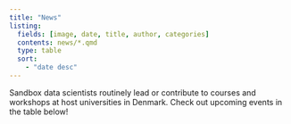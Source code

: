 ```yaml
---
title: "News"
listing:
  fields: [image, date, title, author, categories]
  contents: news/*.qmd
  type: table
  sort:
    - "date desc"
---
```



Sandbox data scientists routinely lead or contribute to courses and workshops at host universities in Denmark. Check out upcoming events in the table below!